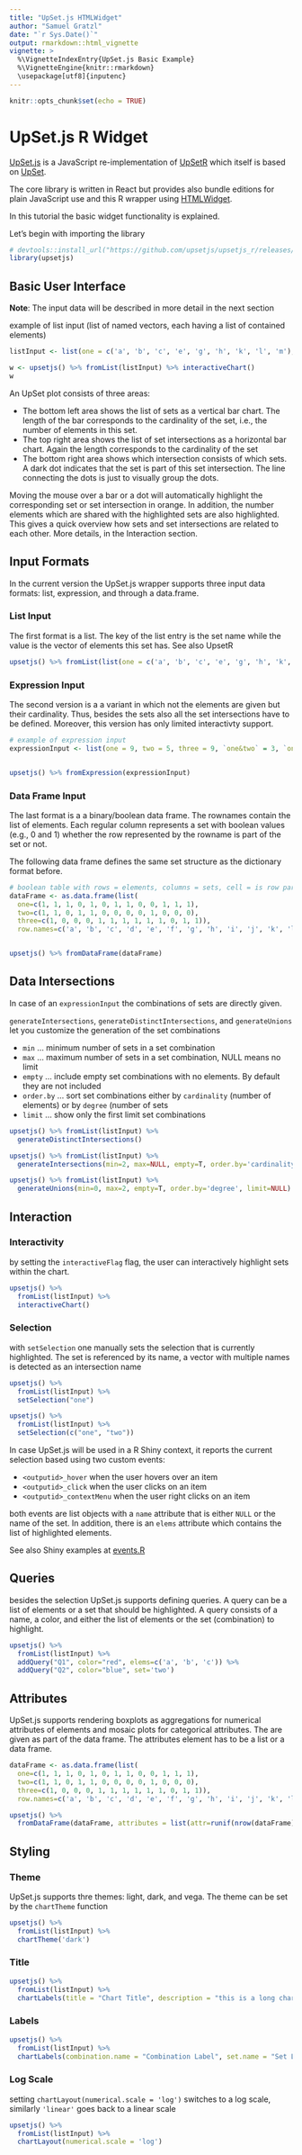 ```yaml
---
title: "UpSet.js HTMLWidget"
author: "Samuel Gratzl"
date: "`r Sys.Date()`"
output: rmarkdown::html_vignette
vignette: >
  %\VignetteIndexEntry{UpSet.js Basic Example}
  %\VignetteEngine{knitr::rmarkdown}
  \usepackage[utf8]{inputenc}
---
```


```r
knitr::opts_chunk$set(echo = TRUE)
```

# UpSet.js R Widget

[UpSet.js](https://upset.js.org) is a JavaScript re-implementation of [UpSetR](https://www.rdocumentation.org/packages/UpSetR/) which itself is based on [UpSet](http://vcg.github.io/upset/about/).

The core library is written in React but provides also bundle editions for plain JavaScript use and this R wrapper using [HTMLWidget](http://www.htmlwidgets.org/).

In this tutorial the basic widget functionality is explained.

Let's begin with importing the library

```r
# devtools::install_url("https://github.com/upsetjs/upsetjs_r/releases/latest/download/upsetjs.tar.gz")
library(upsetjs)
```

## Basic User Interface

**Note**: The input data will be described in more detail in the next section

example of list input (list of named vectors, each having a list of contained elements)

```r
listInput <- list(one = c('a', 'b', 'c', 'e', 'g', 'h', 'k', 'l', 'm'), two = c('a', 'b', 'd', 'e', 'j'), three = c('a', 'e', 'f', 'g', 'h', 'i', 'j', 'l', 'm'))

w <- upsetjs() %>% fromList(listInput) %>% interactiveChart()
w
```


An UpSet plot consists of three areas:

- The bottom left area shows the list of sets as a vertical bar chart. The length of the bar corresponds to the cardinality of the set, i.e., the number of elements in this set.
- The top right area shows the list of set intersections as a horizontal bar chart. Again the length corresponds to the cardinality of the set
- The bottom right area shows which intersection consists of which sets. A dark dot indicates that the set is part of this set intersection. The line connecting the dots is just to visually group the dots.

Moving the mouse over a bar or a dot will automatically highlight the corresponding set or set intersection in orange. In addition, the number elements which are shared with the highlighted sets are also highlighted. This gives a quick overview how sets and set intersections are related to each other. More details, in the Interaction section.

## Input Formats

In the current version the UpSet.js wrapper supports three input data formats: list, expression, and through a data.frame.

### List Input

The first format is a list. The key of the list entry is the set name while the value is the vector of elements this set has. See also UpsetR

```r
upsetjs() %>% fromList(list(one = c('a', 'b', 'c', 'e', 'g', 'h', 'k', 'l', 'm'), two = c('a', 'b', 'd', 'e', 'j'), three = c('a', 'e', 'f', 'g', 'h', 'i', 'j', 'l', 'm')))
```


### Expression Input

The second version is a a variant in which not the elements are given but their cardinality. Thus, besides the sets also all the set intersections have to be defined. Moreover, this version has only limited interactivty support.

```r

# example of expression input
expressionInput <- list(one = 9, two = 5, three = 9, `one&two` = 3, `one&three` = 6, `two&three` = 3, `one&two&three` = 2)


upsetjs() %>% fromExpression(expressionInput)
```


### Data Frame Input

The last format is a a binary/boolean data frame. The rownames contain the list of elements. Each regular column represents a set with boolean values (e.g., 0 and 1) whether the row represented by the rowname is part of the set or not.

The following data frame defines the same set structure as the dictionary format before.
```r

# boolean table with rows = elements, columns = sets, cell = is row part of this set
dataFrame <- as.data.frame(list(
  one=c(1, 1, 1, 0, 1, 0, 1, 1, 0, 0, 1, 1, 1),
  two=c(1, 1, 0, 1, 1, 0, 0, 0, 0, 1, 0, 0, 0),
  three=c(1, 0, 0, 0, 1, 1, 1, 1, 1, 1, 0, 1, 1)),
  row.names=c('a', 'b', 'c', 'd', 'e', 'f', 'g', 'h', 'i', 'j', 'k', 'l', 'm'))


upsetjs() %>% fromDataFrame(dataFrame)
```

## Data Intersections

In case of an `expressionInput` the combinations of sets are directly given.

`generateIntersections`, `generateDistinctIntersections`, and `generateUnions` let you customize the generation of the set combinations

- `min` ... minimum number of sets in a set combination
- `max` ... maximum number of sets in a set combination, NULL means no limit
- `empty` ... include empty set combinations with no elements. By default they are not included
- `order.by` ... sort set combinations either by `cardinality` (number of elements) or by `degree` (number of sets
- `limit` ... show only the first limit set combinations


```r

upsetjs() %>% fromList(listInput) %>%
  generateDistinctIntersections()
```

```r

upsetjs() %>% fromList(listInput) %>%
  generateIntersections(min=2, max=NULL, empty=T, order.by='cardinality', limit=NULL)
```

```r

upsetjs() %>% fromList(listInput) %>%
  generateUnions(min=0, max=2, empty=T, order.by='degree', limit=NULL)
```

## Interaction

### Interactivity
by setting the `interactiveFlag` flag, the user can interactively highlight sets within the chart.

```r
upsetjs() %>%
  fromList(listInput) %>%
  interactiveChart()
```

### Selection
with `setSelection` one manually sets the selection that is currently highlighted. The set is referenced by its name, a vector with multiple names is detected as an intersection name


```r
upsetjs() %>%
  fromList(listInput) %>%
  setSelection("one")
```


```r
upsetjs() %>%
  fromList(listInput) %>%
  setSelection(c("one", "two"))
```

In case UpSet.js will be used in a R Shiny context, it reports the current selection based using two custom events:

- `<outputid>_hover` when the user hovers over an item
- `<outputid>_click` when the user clicks on an item
- `<outputid>_contextMenu` when the user right clicks on an item

both events are list objects with a `name` attribute that is either `NULL` or the name of the set. In addition, there is an `elems` attribute which contains the list of highlighted elements.

See also Shiny examples at [events.R](https://github.com/upsetjs/upsetjs_r/blob/master/r_package/shiny/events.R)


## Queries

besides the selection UpSet.js supports defining queries. A query can be a list of elements or a set that should be highlighted. A query consists of a name, a color, and either the list of elements or the set (combination) to highlight.


```r
upsetjs() %>%
  fromList(listInput) %>%
  addQuery("Q1", color="red", elems=c('a', 'b', 'c')) %>%
  addQuery("Q2", color="blue", set='two')
```


## Attributes

UpSet.js supports rendering boxplots as aggregations for numerical attributes of elements and mosaic plots for categorical attributes. 
The are given as part of the data frame. The attributes element has to be a list or a data frame.


```r
dataFrame <- as.data.frame(list(
  one=c(1, 1, 1, 0, 1, 0, 1, 1, 0, 0, 1, 1, 1),
  two=c(1, 1, 0, 1, 1, 0, 0, 0, 0, 1, 0, 0, 0),
  three=c(1, 0, 0, 0, 1, 1, 1, 1, 1, 1, 0, 1, 1)),
  row.names=c('a', 'b', 'c', 'd', 'e', 'f', 'g', 'h', 'i', 'j', 'k', 'l', 'm'))

upsetjs() %>%
  fromDataFrame(dataFrame, attributes = list(attr=runif(nrow(dataFrame))))
```


## Styling

### Theme

UpSet.js supports thre themes: light, dark, and vega. The theme can be set by the `chartTheme` function

```r
upsetjs() %>%
  fromList(listInput) %>%
  chartTheme('dark')
```

### Title

```r
upsetjs() %>%
  fromList(listInput) %>%
  chartLabels(title = "Chart Title", description = "this is a long chart description")
```

### Labels

```r
upsetjs() %>%
  fromList(listInput) %>%
  chartLabels(combination.name = "Combination Label", set.name = "Set Label")
```

### Log Scale

setting `chartLayout(numerical.scale = 'log')` switches to a log scale, similarly `'linear'` goes back to a linear scale

```r
upsetjs() %>%
  fromList(listInput) %>%
  chartLayout(numerical.scale = 'log')
```
